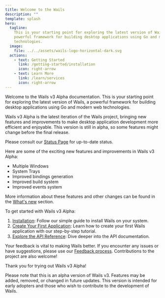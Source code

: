 ```yaml
---
title: Welcome to the Wails
description: ""
template: splash
hero:
  tagline:
    This is your starting point for exploring the latest version of Wails, a
    powerful framework for building desktop applications using Go and modern web
    technologies.
  image:
    file: ../../assets/wails-logo-horizontal-dark.svg
  actions:
    - text: Getting Started
      link: /getting-started/installation
      icon: right-arrow
    - text: Learn More
      link: /learn/services
      icon: right-arrow
---
```



Welcome to the Wails v3 Alpha documentation. This is your starting point for
exploring the latest version of Wails, a powerful framework for building desktop
applications using Go and modern web technologies.

<CardGrid stagger>
  <Card title="Introduction" icon="pencil">

Wails v3 Alpha is the latest iteration of the Wails project, bringing new
features and improvements to make desktop application development more efficient
and enjoyable. This version is still in alpha, so some features might change
before the final release.

  </Card>
  <Card title="Status" icon="add-document">

Please consult our [Status Page](/status) for up-to-date status.

  </Card>
  <Card title="What's New" icon="add-document">

Here are some of the exciting new features and improvements in Wails v3 Alpha:

- Multiple Windows
- System Trays
- Improved bindings generation
- Improved build system
- Improved events system

More information about these features and other changes can be found in the
[What's new](/whats-new) section.

  </Card>
  <Card title="Getting Started" icon="open-book">

To get started with Wails v3 Alpha:

1. [Installation](/getting-started/installation): Follow our simple guide to
   install Wails on your system.
2. [Create Your First Application](/getting-started/your-first-app): Learn how
   to create your first Wails application with our step-by-step tutorial.
3. [Explore the API Reference](/api/application): Dive deeper into the API
   documentation.

  </Card>

  <Card title="Feedback and Contributions" icon="open-book">

Your feedback is vital to making Wails better. If you encounter any issues or
have suggestions, please use our [Feedback process](/getting-started/feedback).
Contributions to the project are also welcome!

Thank you for trying out Wails v3 Alpha!

  </Card>
  <Card title="Alpha Version Notice" icon="add-document">

Please note that this is an alpha version of Wails v3. Features may be added,
removed, or changed in future updates. This version is intended for early
adopters and those who wish to contribute to the development of Wails.

  </Card>

</CardGrid>
